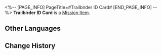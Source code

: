 <%-- [PAGE_INFO]
PageTitle=#Trailbirder ID Card#
[END_PAGE_INFO] --%>
{{Item Infobox
|id          = 150047
|image       = Item Trailbirder ID Card.png{{subst:void|<!--$UPLOAD:<<SpriteOutput/ItemFigures/150047.png>-<Item Trailbirder ID Card.png>-<Item Icons>>-->}}
|type        = Mission Item
|invCategory = Missions
|rarity      = 3
|effect      = 
|description = The personalized bird ID card just for you in the game Origami Bird Clash. It's said to be customized by the system based on your appearance.
}}
'''Trailbirder ID Card''' is a [[Mission Item]].

==Other Languages==
{{Other Languages
|en   = Trailbirder ID Card
|zhs  = 「开拓小鸟ID卡」
|zht  = 「開拓小鳥ID卡」
|ja   = 「開拓の小鳥IDカード」
|ko   = 「개척자 새 ID 카드」
|es   = Tarjeta de identificación de Pájaro Trazacaminos
|fr   = Carte d'identification du Pigeon voyageur
|ru   = ID-карта Первопролётца
|th   = บัตรประจำตัว "นกน้อยผู้บุกเบิก"
|vi   = Thẻ ID Chim Khai Phá
|de   = „Trailvogel-Ausweis“
|id   = "Kartu ID Burungzer"
|pt   = Cartão de Identificação {{MC|m=do Desbr-ave-ador|f=da Desbr-ave-adora}}
}}

==Change History==
{{Change History|2.3}}